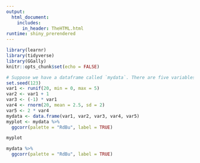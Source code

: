 ```yaml
---
output: 
  html_document:
    includes:
      in_header: TheHTML.html
runtime: shiny_prerendered
---
```


```r
library(learnr)
library(tidyverse)
library(GGally)
knitr::opts_chunk$set(echo = FALSE)
```

```r
# Suppose we have a dataframe called `mydata`. There are five variables in this dataframe: `var1`, `var2`, `var3`, `var4`, and `var5`. Try to come up with the code for creating the plot called `myplot`. This plot visualizes correlations between variables. (Hint: start from `mydata` and use a function from the GGally package)
set.seed(123)
var1 <- runif(20, min = 0, max = 5)
var2 <- var1 + 1
var3 <- (-1) * var1
var4 <- rnorm(20, mean = 2.5, sd = 2)
var5 <- 2 * var4
mydata <- data.frame(var1, var2, var3, var4, var5)
myplot <- mydata %>%
  ggcorr(palette = "RdBu", label = TRUE)
```

```r
myplot
```

```r
mydata %>%
  ggcorr(palette = "RdBu", label = TRUE)
```
<div data-iframe-height></div>